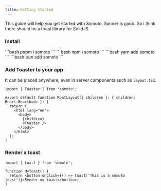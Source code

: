 ```yaml
---
title: Getting Started
---
```


This guide will help you get started with Somoto.
Sonner is good. So i think there should be a toast library for SolidJS.

### Install

<Tabs>
  <TabItem label="pnpm">
  ```bash 
  pnpm i somoto
  ```
  </TabItem>
  <TabItem label="npm">
  ```bash 
  npm i somoto
  ```
  </TabItem>
  <TabItem label="yarn">
  ```bash 
  yarn add somoto
  ```
  </TabItem>
  <TabItem label="bun">
  ```bash 
  bun add somoto
  ```
  </TabItem>
</Tabs>

### Add Toaster to your app

It can be placed anywhere, even in server components such as `layout.tsx`.

```tsx
import { Toaster } from 'somoto';

export default function RootLayout({ children }: { children: React.ReactNode }) {
  return (
    <html lang="en">
      <body>
        {children}
        <Toaster />
      </body>
    </html>
  );
}
```

### Render a toast

```tsx
import { toast } from 'somoto';

function MyToast() {
  return <button onClick={() => toast('This is a somoto toast')}>Render my toast</button>;
}
```
